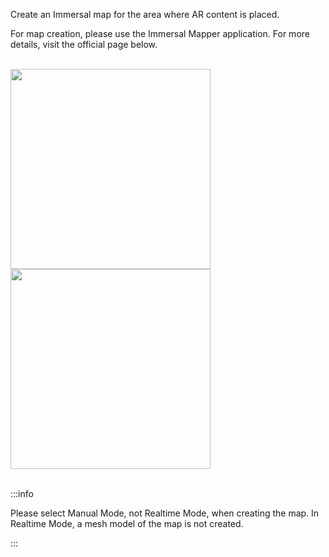 
Create an Immersal map for the area where AR content is placed.

For map creation, please use the Immersal Mapper application.
For more details, visit the official page below.

<CardLink
  title="Immersal Mapper"
  description="https://developers.immersal.com/docs/mapsmapping/howtomap/mapper-2.0"
  href="https://developers.immersal.com/docs/mapsmapping/howtomap/mapper-2.0"
/>

<br />

<img width="320" src={ImmersalMapperTakePhotoImage} />

<img width="320" src={ImmersalMapperUploadImagesImage} />

<br />
<br />

:::info

Please select Manual Mode, not Realtime Mode, when creating the map.
In Realtime Mode, a mesh model of the map is not created.

:::